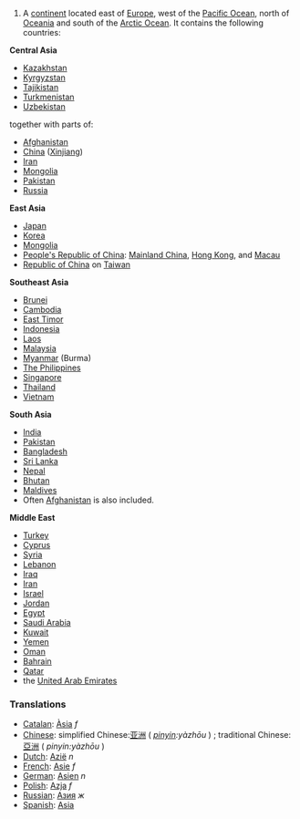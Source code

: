 #A [[continent]] located east of [[Europe]], west of the [[Pacific Ocean]], north of [[Oceania]] and south of the [[Arctic Ocean]].  It contains the following countries:

'''Central Asia'''
*[[Kazakhstan]]
*[[Kyrgyzstan]]
*[[Tajikistan]]
*[[Turkmenistan]]
*[[Uzbekistan]]

together with parts of:
*[[Afghanistan]]
*[[China]] ([[Xinjiang]])
*[[Iran]]
*[[Mongolia]]
*[[Pakistan]]
*[[Russia]]

'''East Asia'''
* [[Japan]]
* [[Korea]]
* [[Mongolia]]
* [[People's Republic of China]]: [[Mainland China]], [[Hong Kong]], and [[Macau]]
* [[Republic of China]] on [[Taiwan]]

'''Southeast Asia'''
* [[Brunei]]
* [[Cambodia]]
* [[East Timor]]
* [[Indonesia]]
* [[Laos]]
* [[Malaysia]]
* [[Myanmar]] (Burma)
* [[Philippines|The Philippines]]
* [[Singapore]]
* [[Thailand]]
* [[Vietnam]]

'''South Asia'''
* [[India]]
* [[Pakistan]]
* [[Bangladesh]]
* [[Sri Lanka]]
* [[Nepal]]
* [[Bhutan]]
* [[Maldives]]
* Often [[Afghanistan]] is also included.

'''Middle East'''
* [[Turkey]]
* [[Cyprus]]
* [[Syria]]
* [[Lebanon]]
* [[Iraq]]
* [[Iran]]
* [[Israel]]
* [[Jordan]]
* [[Egypt]]
* [[Saudi Arabia]]
* [[Kuwait]]
* [[Yemen]]
* [[Oman]]
* [[Bahrain]]
* [[Qatar]]
* the [[United Arab Emirates]]

=== Translations ===
*[[Catalan]]: [[Àsia]] ''f''
*[[Chinese]]: simplified Chinese:[[亚洲]] ( ''[[pinyin]]:yàzhōu'' ) ; traditional Chinese: [[亞洲]] ( ''pinyin:yàzhōu'' )
*[[Dutch]]: [[Azië]] ''n''
*[[French]]: [[Asie]] ''f''
*[[German]]: [[Asien]] ''n''
*[[Polish]]: [[Azja]] ''f''
*[[Russian]]: [[Азия]] ''ж''
*[[Spanish]]: [[Asia]]